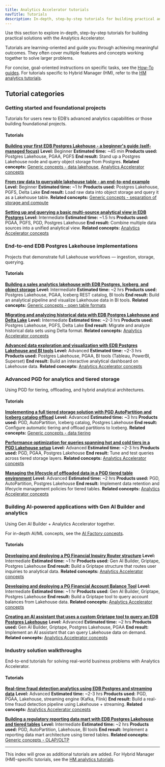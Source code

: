 ```yaml
---
title: Analytics Accelerator tutorials
navTitle: Tutorials
description: In-depth, step-by-step tutorials for building practical analytics solutions with Analytics Accelerator technologies.
---
```


Use this section to explore in-depth, step-by-step tutorials for building practical solutions with the Analytics Accelerator.

Tutorials are learning-oriented and guide you through achieving meaningful outcomes. They often cover multiple features and concepts working together to solve larger problems.

For concise, goal-oriented instructions on specific tasks, see the [How-To guides](/edb-postgres-ai/hybrid-manager/analytics/learn/how-to/).
For tutorials specific to Hybrid Manager (HM), refer to the [HM analytics tutorials](/edb-postgres-ai/hybrid-manager/analytics/learn/).

## Tutorial categories

### Getting started and foundational projects

Tutorials for users new to EDB’s advanced analytics capabilities or those building foundational projects.

#### Tutorials

**[Building your first EDB Postgres Lakehouse - a beginner's guide (self-managed focus)](#)**
**Level:** Beginner
**Estimated time:** ~45 min
**Products used:** Postgres Lakehouse, PGAA, PGFS
**End result:** Stand up a Postgres Lakehouse node and query object storage from Postgres.
**Related concepts:** [Generic concepts - data lakehouse](../explained/generic-concepts#data-lakehouse), [Analytics Accelerator concepts](../explained/analytics-concepts#edb-postgres-lakehouse)

**[From raw data to queryable lakehouse table - an end-to-end example](#)**
**Level:** Beginner
**Estimated time:** ~1 hr
**Products used:** Postgres Lakehouse, PGFS, Delta Lake
**End result:** Load raw data into object storage and query it as a Lakehouse table.
**Related concepts:** [Generic concepts - separation of storage and compute](../explained/generic-concepts#separation-of-storage-and-compute)

**[Setting up and querying a basic multi-source analytical view in EDB Postgres](#)**
**Level:** Intermediate
**Estimated time:** ~1.5 hrs
**Products used:** PGAA, PGFS, PGD, Postgres Lakehouse
**End result:** Combine multiple data sources into a unified analytical view.
**Related concepts:** [Analytics Accelerator concepts](../explained/analytics-concepts)

### End-to-end EDB Postgres Lakehouse implementations

Projects that demonstrate full Lakehouse workflows — ingestion, storage, querying.

#### Tutorials

**[Building a sales analytics lakehouse with EDB Postgres, Iceberg, and object storage](#)**
**Level:** Intermediate
**Estimated time:** ~2 hrs
**Products used:** Postgres Lakehouse, PGAA, Iceberg REST catalog, BI tools
**End result:** Build an analytical pipeline and visualize Lakehouse data in BI tools.
**Related concepts:** [Generic concepts - open table formats](../explained/generic-concepts#open-table-formats)

**[Migrating and analyzing historical data with EDB Postgres Lakehouse and Delta Lake](#)**
**Level:** Intermediate
**Estimated time:** ~2-3 hrs
**Products used:** Postgres Lakehouse, PGFS, Delta Lake
**End result:** Migrate and analyze historical data sets using Delta format.
**Related concepts:** [Analytics Accelerator concepts](../explained/analytics-concepts#edb-postgres-lakehouse)

**[Advanced data exploration and visualization with EDB Postgres Lakehouse and BI tools](#)**
**Level:** Advanced
**Estimated time:** ~2-3 hrs
**Products used:** Postgres Lakehouse, PGAA, BI tools (Tableau, PowerBI, Superset)
**End result:** Build an interactive analytical dashboard on Lakehouse data.
**Related concepts:** [Analytics Accelerator concepts](../explained/analytics-concepts)

### Advanced PGD for analytics and tiered storage

Using PGD for tiering, offloading, and hybrid analytical architectures.

#### Tutorials

**[Implementing a full tiered storage solution with PGD AutoPartition and Iceberg catalog offload](#)**
**Level:** Advanced
**Estimated time:** ~3 hrs
**Products used:** PGD, AutoPartition, Iceberg catalog, Postgres Lakehouse
**End result:** Configure automatic tiering and offload partitions to Iceberg.
**Related concepts:** [Generic concepts - data tiering](../explained/generic-concepts#data-tiering)

**[Performance optimization for queries spanning hot and cold tiers in a PGD Lakehouse setup](#)**
**Level:** Advanced
**Estimated time:** ~2-3 hrs
**Products used:** PGD, PGAA, Postgres Lakehouse
**End result:** Tune and test queries across tiered storage layers.
**Related concepts:** [Analytics Accelerator concepts](../explained/analytics-concepts#edb-postgres-distributed-pgd-and-tiered-tables)

**[Managing the lifecycle of offloaded data in a PGD tiered table environment](#)**
**Level:** Advanced
**Estimated time:** ~2 hrs
**Products used:** PGD, AutoPartition, Postgres Lakehouse
**End result:** Implement data retention and lifecycle management policies for tiered tables.
**Related concepts:** [Analytics Accelerator concepts](../explained/analytics-concepts#edb-postgres-distributed-pgd-and-tiered-tables)

### Building AI-powered applications with Gen AI Builder and analytics

Using Gen AI Builder + Analytics Accelerator together.

For in-depth AI/ML concepts, see the [AI Factory concepts](/edb-postgres-ai/ai-factory/learn/explained/ai-factory-concepts).

#### Tutorials

**[Developing and deploying a PG Financial Inquiry Router structure](#)**
**Level:** Intermediate
**Estimated time:** ~1 hr
**Products used:** Gen AI Builder, Griptape, Postgres Lakehouse
**End result:** Build a Griptape structure that routes user inquiries to analytical data.
**Related concepts:** [Analytics Accelerator concepts](../explained/analytics-concepts#analytics-and-aiml-workloads)

**[Developing and deploying a PG Financial Account Balance Tool](#)**
**Level:** Intermediate
**Estimated time:** ~1 hr
**Products used:** Gen AI Builder, Griptape, Postgres Lakehouse
**End result:** Build a Griptape tool to query account balances from Lakehouse data.
**Related concepts:** [Analytics Accelerator concepts](../explained/analytics-concepts#analytics-and-aiml-workloads)

**[Creating an AI assistant that uses a custom Griptape tool to query an EDB Postgres Lakehouse](#)**
**Level:** Advanced
**Estimated time:** ~2 hrs
**Products used:** Gen AI Builder, Griptape, Postgres Lakehouse, PGAA
**End result:** Implement an AI assistant that can query Lakehouse data on demand.
**Related concepts:** [Analytics Accelerator concepts](../explained/analytics-concepts#analytics-and-aiml-workloads)

### Industry solution walkthroughs

End-to-end tutorials for solving real-world business problems with Analytics Accelerator.

#### Tutorials

**[Real-time fraud detection analytics using EDB Postgres and streaming data](#)**
**Level:** Advanced
**Estimated time:** ~2-3 hrs
**Products used:** PGD, PGAA, Lakehouse, streaming engine (Kafka, Flink)
**End result:** Build a real-time fraud detection pipeline using Lakehouse + streaming.
**Related concepts:** [Analytics Accelerator concepts](../explained/analytics-concepts.mdx#analytics-use-cases-and-architecture-patterns)

**[Building a regulatory reporting data mart with EDB Postgres Lakehouse and tiered tables](#)**
**Level:** Intermediate
**Estimated time:** ~2 hrs
**Products used:** PGD, AutoPartition, Lakehouse, BI tools
**End result:** Implement a reporting data mart architecture using tiered tables.
**Related concepts:** [Generic concepts - OLAP/OLTP](../explained/generic-concepts/#olap--oltp)

---

This index will grow as additional tutorials are added. For Hybrid Manager (HM)-specific tutorials, see the [HM analytics tutorials](../../../hybrid-manager/analytics/learn/).
